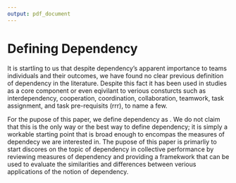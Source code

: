 ```yaml
---
output: pdf_document
---
```

# Defining Dependency

It is startling to us that despite dependency's apparent importance to teams individuals and their outcomes, we have found no clear previous definition of dependency in the literature. Despite this fact it has been used in studies as a core component or even eqivilant to verious consturcts such as interdependency, cooperation, coordination, collaboration, teamwork, task assignment, and task pre-requisits (rrr), to name a few. 

For the pupose of this paper, we define dependency as \textit{A relationship between some object of dependency and source of dependency such that performance of the object is influenced by performance of the source of dependency}. We do not claim that this is the only way or the best way to define dependency; it is simply a workable starting point that is broad enough to encompas the measures of dependecy we are interested in. The pupose of this paper is primarliy to start discores on the topic of dependency in collective performance by reviewing measures of dependency and providing a framekwork that can be used to evaluate the similarities and differences between verious applications of the notion of dependency.